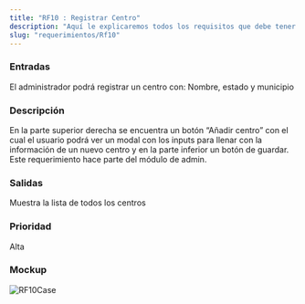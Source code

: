 ```yaml
---
title: "RF10 : Registrar Centro"
description: "Aquí le explicaremos todos los requisitos que debe tener para poder usar nuestro software."
slug: "requerimientos/Rf10"
---
```



<h3>Entradas</h3>
El administrador podrá registrar un centro con: Nombre, estado y municipio

<h3>Descripción</h3>
En la parte superior derecha se encuentra un botón “Añadir centro” con el cual el
usuario podrá ver un modal con los inputs para llenar con la información de un nuevo
centro y en la parte inferior un botón de guardar. Este requerimiento hace parte
del módulo de admin.

<h3>Salidas</h3>
Muestra la lista de todos los centros

<h3>Prioridad</h3>
Alta

<h3>Mockup</h3>
<Image src={RF10Case} alt="RF10Case" width={3148} height={2270} />
